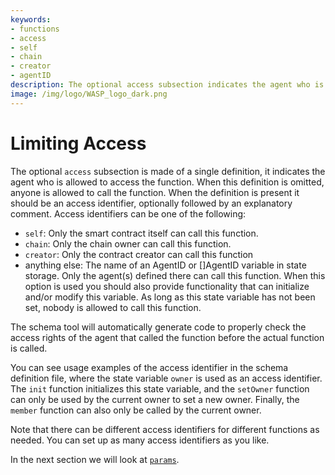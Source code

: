 ```yaml
---
keywords:
- functions
- access
- self
- chain
- creator
- agentID
description: The optional access subsection indicates the agent who is allowed to access the function. When this definition is omitted, anyone is allowed to call the function.
image: /img/logo/WASP_logo_dark.png
---
```

# Limiting Access

The optional `access` subsection is made of a single definition, it indicates the agent
who is allowed to access the function. When this definition is omitted, anyone is allowed
to call the function. When the definition is present it should be an access identifier,
optionally followed by an explanatory comment. Access identifiers can be one of the
following:

* `self`: Only the smart contract itself can call this function.
* `chain`: Only the chain owner can call this function.
* `creator`: Only the contract creator can call this function
* anything else: The name of an AgentID or []AgentID variable in state storage. Only the
  agent(s) defined there can call this function. When this option is used you should also
  provide functionality that can initialize and/or modify this variable. As long as this
  state variable has not been set, nobody is allowed to call this function.

The schema tool will automatically generate code to properly check the access rights of
the agent that called the function before the actual function is called.

You can see usage examples of the access identifier in the schema definition file, where
the state variable `owner` is used as an access identifier. The `init` function initializes
this state variable, and the `setOwner` function can only be used by the current owner to
set a new owner. Finally, the `member` function can also only be called by the current
owner.

Note that there can be different access identifiers for different functions as needed. You
can set up as many access identifiers as you like.

In the next section we will look at [`params`](params.mdx).
